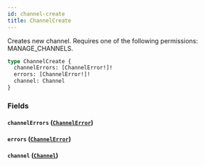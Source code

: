 ```yaml
---
id: channel-create
title: ChannelCreate
---
```



Creates new channel. Requires one of the following permissions: MANAGE_CHANNELS.

```graphql
type ChannelCreate {
  channelErrors: [ChannelError!]!
  errors: [ChannelError!]!
  channel: Channel
}
```


### Fields

#### `channelErrors` ([`ChannelError`](../../../developer/api-reference/objects/channel-error))




#### `errors` ([`ChannelError`](../../../developer/api-reference/objects/channel-error))




#### `channel` ([`Channel`](../../../developer/api-reference/objects/channel))






